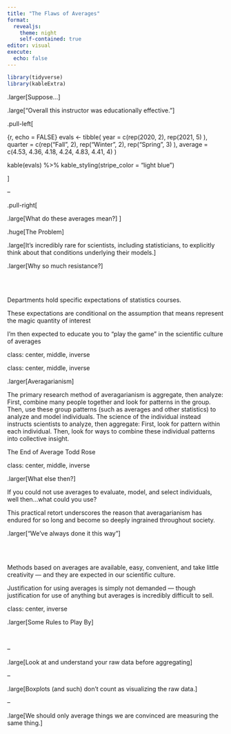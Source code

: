 ```yaml
---
title: "The Flaws of Averages"
format: 
  revealjs:
    theme: night
    self-contained: true
editor: visual
execute: 
  echo: false
---
```


```r
library(tidyverse)
library(kableExtra)
```


.larger[Suppose…]



.large["Overall this instructor was educationally effective."]

.pull-left[

{r, echo = FALSE}
evals <- tibble(
  year = c(rep(2020, 2), 
           rep(2021, 5)
           ), 
  quarter = c(rep("Fall", 2), 
              rep("Winter", 2), 
              rep("Spring", 3)
              ), 
  average = c(4.53, 4.36, 
              4.18, 4.24, 
              4.83, 4.41, 4)
)

kable(evals) %>% 
  kable_styling(stripe_color = "light blue")


]

–

.pull-right[ </br>

.large[What do these averages mean?] ]

.huge[The Problem]

.large[It's incredibly rare for scientists, including statisticians, to explicitly think about that conditions underlying their models.]

<!-- Beyond “checking” higher level assumptions in a stale and automatic fashion.  -->

<!-- I had many conversations in very different contexts with scientists about what -->

<!-- the average calculated from the data (or mean in a model) could reasonably -->

<!-- represent and whether that was really what the scientist was after.  -->

.larger[Why so much resistance?]

</br> </br>

Departments hold specific expectations of statistics courses.

These expectations are conditional on the assumption that means represent the magic quantity of interest

I'm then expected to educate you to "play the game" in the scientific culture of averages

class: center, middle, inverse

class: center, middle, inverse

.larger[Averagarianism]

The primary research method of averagarianism is aggregate, then analyze: First, combine many people together and look for patterns in the group. Then, use these group patterns (such as averages and other statistics) to analyze and model individuals. The science of the individual instead instructs scientists to analyze, then aggregate: First, look for pattern within each individual. Then, look for ways to combine these individual patterns into collective insight.

The End of Average Todd Rose

class: center, middle, inverse

.larger[What else then?]

If you could not use averages to evaluate, model, and select individuals, well then…what could you use?

This practical retort underscores the reason that averagarianism has endured for so long and become so deeply ingrained throughout society.

.larger["We've always done it this way"]

</br> </br>

Methods based on averages are available, easy, convenient, and take little creativity — and they are expected in our scientific culture.

Justification for using averages is simply not demanded — though justification for use of anything but averages is incredibly difficult to sell.

class: center, inverse

.larger[Some Rules to Play By]

</br>

–

.large[Look at and understand your raw data before aggregating]

–

.large[Boxplots (and such) don't count as visualizing the raw data.]

–

.large[We should only average things we are convinced are measuring the same thing.]